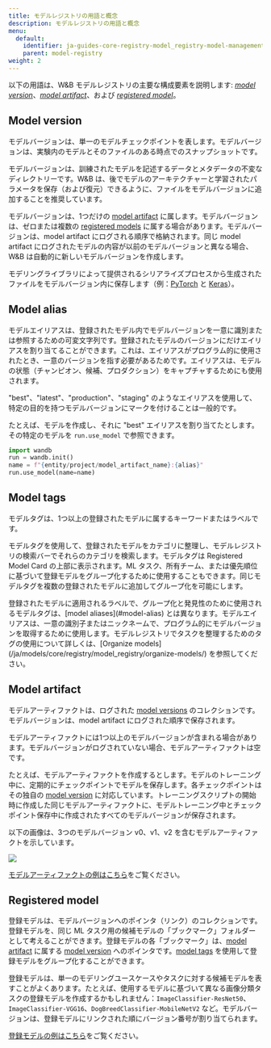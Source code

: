 ```yaml
---
title: モデルレジストリの用語と概念
description: モデルレジストリの用語と概念
menu:
  default:
    identifier: ja-guides-core-registry-model_registry-model-management-concepts
    parent: model-registry
weight: 2
---
```


以下の用語は、W&B モデルレジストリの主要な構成要素を説明します: [*model version*](#model-version)、[*model artifact*](#model-artifact)、および [*registered model*](#registered-model)。

## Model version
モデルバージョンは、単一のモデルチェックポイントを表します。モデルバージョンは、実験内のモデルとそのファイルのある時点でのスナップショットです。

モデルバージョンは、訓練されたモデルを記述するデータとメタデータの不変なディレクトリーです。W&B は、後でモデルのアーキテクチャーと学習されたパラメータを保存（および復元）できるように、ファイルをモデルバージョンに追加することを推奨しています。

モデルバージョンは、1つだけの [model artifact](#model-artifact) に属します。モデルバージョンは、ゼロまたは複数の [registered models](#registered-model) に属する場合があります。モデルバージョンは、model artifact にログされる順序で格納されます。同じ model artifact にログされたモデルの内容が以前のモデルバージョンと異なる場合、W&B は自動的に新しいモデルバージョンを作成します。

モデリングライブラリによって提供されるシリアライズプロセスから生成されたファイルをモデルバージョン内に保存します（例：[PyTorch](https://pytorch.org/tutorials/beginner/saving_loading_models.html) と [Keras](https://www.tensorflow.org/guide/keras/save_and_serialize)）。

## Model alias

モデルエイリアスは、登録されたモデル内でモデルバージョンを一意に識別または参照するための可変文字列です。登録されたモデルのバージョンにだけエイリアスを割り当てることができます。これは、エイリアスがプログラム的に使用されたとき、一意のバージョンを指す必要があるためです。エイリアスは、モデルの状態（チャンピオン、候補、プロダクション）をキャプチャするためにも使用されます。

"best"、"latest"、"production"、"staging" のようなエイリアスを使用して、特定の目的を持つモデルバージョンにマークを付けることは一般的です。

たとえば、モデルを作成し、それに "best" エイリアスを割り当てたとします。その特定のモデルを `run.use_model` で参照できます。

```python
import wandb
run = wandb.init()
name = f"{entity/project/model_artifact_name}:{alias}"
run.use_model(name=name)
```

## Model tags
モデルタグは、1つ以上の登録されたモデルに属するキーワードまたはラベルです。

モデルタグを使用して、登録されたモデルをカテゴリに整理し、モデルレジストリの検索バーでそれらのカテゴリを検索します。モデルタグは Registered Model Card の上部に表示されます。ML タスク、所有チーム、または優先順位に基づいて登録モデルをグループ化するために使用することもできます。同じモデルタグを複数の登録されたモデルに追加してグループ化を可能にします。

<Note>
登録されたモデルに適用されるラベルで、グループ化と発見性のために使用されるモデルタグは、[model aliases](#model-alias) とは異なります。モデルエイリアスは、一意の識別子またはニックネームで、プログラム的にモデルバージョンを取得するために使用します。モデルレジストリでタスクを整理するためのタグの使用について詳しくは、[Organize models](/ja/models/core/registry/model_registry/organize-models/) を参照してください。
</Note>

## Model artifact
モデルアーティファクトは、ログされた [model versions](#model-version) のコレクションです。モデルバージョンは、model artifact にログされた順序で保存されます。

モデルアーティファクトには1つ以上のモデルバージョンが含まれる場合があります。モデルバージョンがログされていない場合、モデルアーティファクトは空です。

たとえば、モデルアーティファクトを作成するとします。モデルのトレーニング中に、定期的にチェックポイントでモデルを保存します。各チェックポイントはその独自の [model version](#model-version) に対応しています。トレーニングスクリプトの開始時に作成した同じモデルアーティファクトに、モデルトレーニング中とチェックポイント保存中に作成されたすべてのモデルバージョンが保存されます。

以下の画像は、3つのモデルバージョン v0、v1、v2 を含むモデルアーティファクトを示しています。

<Frame>
    <img src="/images/models/mr1c.png"  />
</Frame>

[モデルアーティファクトの例はこちら](https://wandb.ai/timssweeney/model_management_docs_official_v0/artifacts/model/mnist-zws7gt0n)をご覧ください。

## Registered model
登録モデルは、モデルバージョンへのポインタ（リンク）のコレクションです。登録モデルを、同じ ML タスク用の候補モデルの「ブックマーク」フォルダーとして考えることができます。登録モデルの各「ブックマーク」は、[model artifact](#model-artifact) に属する [model version](#model-version) へのポインタです。[model tags](#model-tags) を使用して登録モデルをグループ化することができます。

登録モデルは、単一のモデリングユースケースやタスクに対する候補モデルを表すことがよくあります。たとえば、使用するモデルに基づいて異なる画像分類タスクの登録モデルを作成するかもしれません：`ImageClassifier-ResNet50`、`ImageClassifier-VGG16`、`DogBreedClassifier-MobileNetV2` など。モデルバージョンは、登録モデルにリンクされた順にバージョン番号が割り当てられます。

[登録モデルの例はこちら](https://wandb.ai/reviewco/registry/model?selectionPath=reviewco%2Fmodel-registry%2FFinetuned-Review-Autocompletion&view=versions)をご覧ください。